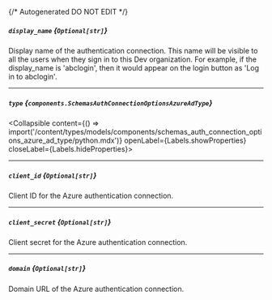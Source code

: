 {/* Autogenerated DO NOT EDIT  */}

##### `display_name` *{`Optional[str]`}*
Display name of the authentication connection. This name will be
visible to all the users when they sign in to this Dev
organization. For example, if the display_name is 'abclogin', then
it would appear on the login button as 'Log in to abclogin'.


---
##### `type` *{`components.SchemasAuthConnectionOptionsAzureAdType`}*
<Collapsible content={() => import('/content/types/models/components/schemas_auth_connection_options_azure_ad_type/python.mdx')} openLabel={Labels.showProperties} closeLabel={Labels.hideProperties}>
</Collapsible>

---
##### `client_id` *{`Optional[str]`}*
Client ID for the Azure authentication connection.

---
##### `client_secret` *{`Optional[str]`}*
Client secret for the Azure authentication connection.

---
##### `domain` *{`Optional[str]`}*
Domain URL of the Azure authentication connection.


